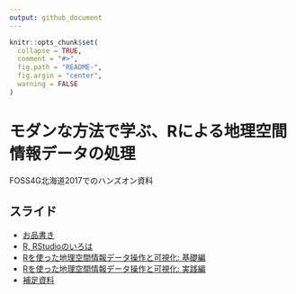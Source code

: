 ```yaml
---
output: github_document
---
```


<!-- README.md is generated from README.Rmd. Please edit that file -->

```r
knitr::opts_chunk$set(
  collapse = TRUE,
  comment = "#>",
  fig.path = "README-",
  fig.argin = "center",
  warning = FALSE
)
```

# モダンな方法で学ぶ、Rによる地理空間情報データの処理

FOSS4G北海道2017でのハンズオン資料

## スライド

- [お品書き](slides/0-welcome.Rmd)
- [R, RStudioのいろは](slides/1-r-introduction.Rmd)
- [Rを使った地理空間情報データ操作と可視化: 基礎編](slides/2-data-manip-and-vis.Rmd)
- [Rを使った地理空間情報データ操作と可視化: 実践編](slides/2-data-manip-and-vis.Rmd)
- [補足資料](slides/3-advanced.Rmd)



